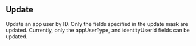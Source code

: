 
## Update

<OperationInfo method='post' path='/api/v1/apps/{app_user_app_id}/app_users/{app_user_id}' />

Update an app user by ID. Only the fields specified in the update mask are updated.
 Currently, only the appUserType, and identityUserId fields can be updated.
